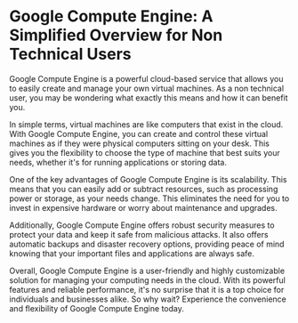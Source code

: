 

# Google Compute Engine: A Simplified Overview for Non Technical Users

Google Compute Engine is a powerful cloud-based service that allows you to easily create and manage your own virtual machines. As a non technical user, you may be wondering what exactly this means and how it can benefit you. 

In simple terms, virtual machines are like computers that exist in the cloud. With Google Compute Engine, you can create and control these virtual machines as if they were physical computers sitting on your desk. This gives you the flexibility to choose the type of machine that best suits your needs, whether it's for running applications or storing data.

One of the key advantages of Google Compute Engine is its scalability. This means that you can easily add or subtract resources, such as processing power or storage, as your needs change. This eliminates the need for you to invest in expensive hardware or worry about maintenance and upgrades.

Additionally, Google Compute Engine offers robust security measures to protect your data and keep it safe from malicious attacks. It also offers automatic backups and disaster recovery options, providing peace of mind knowing that your important files and applications are always safe.

Overall, Google Compute Engine is a user-friendly and highly customizable solution for managing your computing needs in the cloud. With its powerful features and reliable performance, it's no surprise that it is a top choice for individuals and businesses alike. So why wait? Experience the convenience and flexibility of Google Compute Engine today.